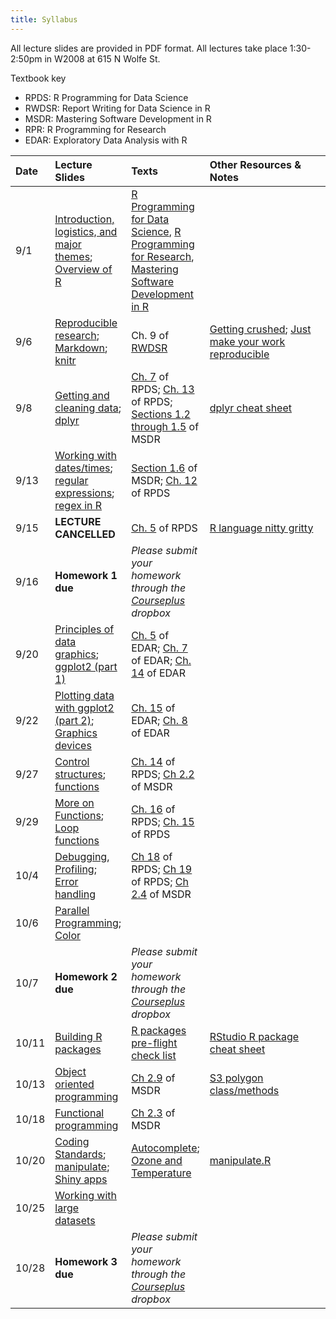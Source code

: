 ```yaml
---
title: Syllabus
---
```


All lecture slides are provided in PDF format. All lectures take place 1:30-2:50pm in W2008 at 615 N Wolfe St.

Textbook key

* RPDS: R Programming for Data Science
* RWDSR: Report Writing for Data Science in R
* MSDR: Mastering Software Development in R
* RPR: R Programming for Research
* EDAR: Exploratory Data Analysis with R

| Date | Lecture Slides | Texts | Other Resources & Notes |
|:---- |:----- | :---- |:------------------------|
9/1 | [Introduction, logistics, and major themes](../notes/pdf/introduction.pdf); [Overview of R](../notes/pdf/overview.pdf) | [R Programming for Data Science](https://leanpub.com/rprogramming), [R Programming for Research](https://geanders.github.io/RProgrammingForResearch/), [Mastering Software Development in R](http://bookdown.org/rdpeng/RProgDA)|
9/6 | [Reproducible research](../notes/pdf/ReproducibleResearch.pdf); [Markdown](../notes/pdf/markdown.pdf); [knitr](../notes/pdf/knitr.pdf)| Ch. 9 of [RWDSR](https://leanpub.com/reportwriting) | [Getting crushed](http://simplystatistics.org/2015/11/16/so-you-are-getting-crushed-on-the-internet-the-new-normal-for-academics/); [Just make your work reproducible](http://simplystatistics.org/2015/12/11/instead-of-research-on-reproducibility-just-do-reproducible-research/)
9/8 | [Getting and cleaning data](../notes/pdf/gettingcleaning.pdf); [dplyr](../notes/pdf/dplyr.pdf) | [Ch. 7](https://bookdown.org/rdpeng/rprogdatascience/using-the-readr-package.html) of RPDS; [Ch. 13](https://bookdown.org/rdpeng/rprogdatascience/managing-data-frames-with-the-dplyr-package.html) of RPDS; [Sections 1.2 through 1.5](http://bookdown.org/rdpeng/RProgDA/the-importance-of-tidy-data.html) of MSDR | [dplyr cheat sheet](http://www.rstudio.com/wp-content/uploads/2015/02/data-wrangling-cheatsheet.pdf)
9/13 | [Working with dates/times](../notes/pdf/Dates.pdf); [regular expressions](../notes/pdf/regex.pdf); [regex in R](../notes/pdf/regex_in_R.pdf) | [Section 1.6](https://bookdown.org/rdpeng/RProgDA/working-with-dates-times-time-zones.html) of MSDR; [Ch. 12](https://bookdown.org/rdpeng/rprogdatascience/dates-and-times.html) of RPDS | |
9/15 | **LECTURE CANCELLED** | [Ch. 5](https://bookdown.org/rdpeng/rprogdatascience/r-nuts-and-bolts.html) of RPDS | [R language nitty gritty](../notes/pdf/r-nuts-bolts.pdf)  
9/16 | **Homework 1 due** | *Please submit your homework through the [Courseplus](https://courseplus.jhu.edu) dropbox* |
9/20 | [Principles of data graphics](../notes/pdf/principlesgraphics.pdf); [ggplot2 (part 1)](../notes/pdf/ggplot2_part1.pdf)| [Ch. 5](https://bookdown.org/rdpeng/exdata/principles-of-analytic-graphics.html) of EDAR; [Ch. 7](https://bookdown.org/rdpeng/exdata/plotting-systems.html) of EDAR; [Ch. 14](https://bookdown.org/rdpeng/exdata/the-ggplot2-plotting-system-part-1.html) of EDAR|
9/22 | [Plotting data with ggplot2 (part 2)](../notes/pdf/ggplot2_part2.pdf); [Graphics devices](../notes/pdf/grdevices.pdf)| [Ch. 15](https://bookdown.org/rdpeng/exdata/the-ggplot2-plotting-system-part-2.html) of EDAR; [Ch. 8](https://bookdown.org/rdpeng/exdata/graphics-devices.html) of EDAR |
9/27 | [Control structures](../notes/pdf/control.pdf); [functions](../notes/pdf/functions.pdf)| [Ch. 14](https://bookdown.org/rdpeng/rprogdatascience/control-structures.html) of RPDS; [Ch 2.2](http://rdpeng.github.io/RProgDA/functions.html) of MSDR |
9/29 | [More on Functions](../notes/pdf/functions2.pdf); [Loop functions](../notes/pdf/loop_functions.pdf) | [Ch. 16](https://bookdown.org/rdpeng/rprogdatascience/loop-functions.html) of RPDS; [Ch. 15](https://bookdown.org/rdpeng/rprogdatascience/functions.html) of RPDS
10/4 |  [Debugging](../notes/pdf/debugging.pdf), [Profiling](../notes/pdf/RProfiler.pdf); [Error handling](../notes/pdf/error_handling.pdf) | [Ch 18](https://bookdown.org/rdpeng/rprogdatascience/debugging.html) of RPDS; [Ch 19](https://bookdown.org/rdpeng/rprogdatascience/profiling-r-code.html) of RPDS; [Ch 2.4](http://rdpeng.github.io/RProgDA/error-handling-and-generation.html) of MSDR
10/6 | [Parallel Programming](../notes/pdf/parallel.pdf); [Color](../notes/pdf/RColors.pdf) | |
10/7 | **Homework 2 due** | *Please submit your homework through the [Courseplus](https://courseplus.jhu.edu) dropbox* |
10/11 | [Building R packages](../notes/pdf/Rpackages.pdf) | [R packages pre-flight check list](https://github.com/rdpeng/daprocedures/blob/master/lists/Rpackage_preflight.md)| [RStudio R package cheat sheet](http://www.rstudio.com/wp-content/uploads/2015/06/devtools-cheatsheet.pdf)
10/13 | [Object oriented programming](../notes/pdf/classes-methods.pdf) | [Ch 2.9](https://bookdown.org/rdpeng/RProgDA/object-oriented-programming.html) of MSDR | [S3 polygon class/methods](../notes/pdf/S3polygon.pdf)
10/18 | [Functional programming](../notes/pdf/functional_programming.pdf) | [Ch 2.3](https://bookdown.org/rdpeng/RProgDA/functional-programming.html) of MSDR|
10/20 | [Coding Standards](../notes/pdf/codingstandards.pdf); [manipulate](../notes/pdf/manipulate.pdf); [Shiny apps](../notes/pdf/shiny.pdf) | [Autocomplete](../shiny/autocomplete.zip); [Ozone and Temperature](../shiny/ozonetemp.zip) | [manipulate.R](../notes/manipulate.R)
10/25 | [Working with large datasets](../notes/pdf/largedatasets.pdf) | | 
10/28 | **Homework 3 due** | *Please submit your homework through the [Courseplus](https://courseplus.jhu.edu) dropbox* |
